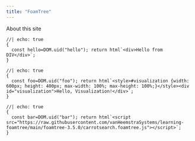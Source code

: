 ```yaml
---
title: "FoamTree"
---
```


About this site

```ojs
//| echo: true
{
  const hello=DOM.uid("hello"); return html`<div>Hello from DIV</div>`;
}
```

```ojs
//| echo: true
{
  const foo=DOM.uid("foo"); return html`<style>#visualization {width: 600px; height: 400px; max-width: 100%; max-height: 100%;}</style><div id="visualization">Hello, Visualization!</div>`;
} 
```

```ojs
//| echo: true
{
  const bar=DOM.uid("bar"); return html`<script src="https://raw.githubusercontent.com/vanHeemstraSystems/learning-foamtree/main/foamtree-3.5.0/carrotsearch.foamtree.js"></script>`;
}
```
